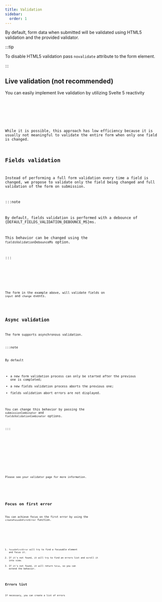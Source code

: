 ```yaml
---
title: Validation
sidebar:
  order: 1
---
```









By default, form data when submitted will be validated using HTML5 validation and the provided validator.

:::tip

To disable HTML5 validation pass `novalidate` attribute to the form element.

:::

## Live validation (not recommended)

You can easily implement live validation by utilizing Svelte 5 reactivity

<Code code={liveValidationCode} lang="svelte" />

<FormCard>
  <LiveValidation client:only="svelte" />
</FormCard>

While it is possible, this approach has low efficiency because
it is usually not meaningful to validate the entire form when only one field is changed.

## Fields validation

Instead of performing a full form validation every time a field is changed,
we propose to validate only the field being changed and
full validation of the form on submission.

:::note

By default, fields validation is performed with a debounce of {DEFAULT_FIELDS_VALIDATION_DEBOUNCE_MS}ms.

This behavior can be changed using the `fieldsValidationDebounceMs` option.

:::

<Code code={fieldsValidationCode} lang="svelte" />

<FormCard>
  <FieldsValidation client:only="svelte" />
</FormCard>

The form in the example above, will validate fields on `input` and `change` events.

<LinkCard title="Fields validation mode API reference" href="../../form/fields-validation-mode/" />

## Async validation

The form supports asynchronous validation.

:::note

By default

- a new form validation process can only be started after the previous one is completed;
- a new fields validation process aborts the previous one;
- fields validation abort errors are not displayed.

You can change this behavior by passing the `submissionCombinator` and `fieldsValidationCombinator` options.

:::


<Tabs>
  <TabItem label="Form">
    <FormCard title='Async form' >
      <AsyncValidation client:only="svelte" />
    </FormCard>
  </TabItem>
  <TabItem label="form.svelte">
    <Code code={asyncValidationCode} lang="svelte" />
  </TabItem>
</Tabs>

Please see your validator page for more information.

<LinkCard title="Ajv" href="../../validators/ajv/#async-validation" />
<LinkCard title="Zod" href="../../validators/zod4/#async-validation" />
<LinkCard title="Standard Schema" href="../../validators/standard-schema/#async-validation" />

## Focus on first error

You can achieve focus on the first error by using the `createFocusOnFirstError` function.

<Code code={focusOnFirstErrorCode} lang="svelte" />

<FormCard>
  <FocusOnFirsError client:only="svelte" />
</FormCard>

1. `focusOnFirstError` will try to find a focusable element and focus it.
2. If it's not found, it will try to find an errors list and scroll it into view.
3. If it's not found, it will return `false`, so you can extend the behavior.

## Errors list

If necessary, you can create a list of errors

<Code code={errorsListCode} lang="svelte" />

<FormCard>
  <ErrorsList client:only="svelte" />
</FormCard>
